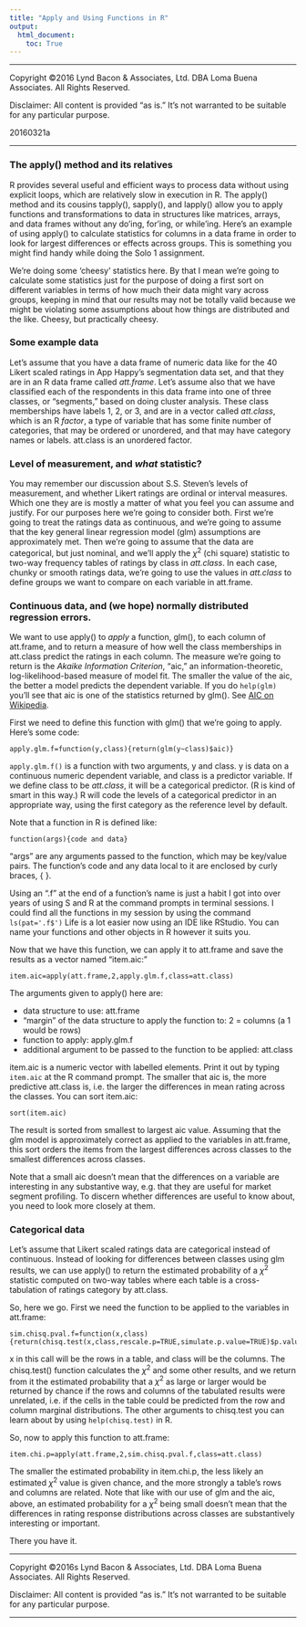 ```yaml
---
title: "Apply and Using Functions in R"
output: 
  html_document:
    toc: True
---
```


- - -

Copyright ©2016 Lynd Bacon & Associates, Ltd. DBA Loma Buena Associates.  All Rights Reserved.

Disclaimer:  All content is provided "as is." It's not warranted to be suitable for any particular purpose.

20160321a

_ _ _

### The apply() method and its relatives

R provides several useful and efficient ways to process data without using explicit loops, which are relatively slow in execution in R.  The apply() method and its cousins tapply(), sapply(), and lapply() allow you to apply functions and transformations to data in structures like matrices, arrays, and data frames without any do'ing, for'ing, or while'ing.  Here's an example of using apply() to calculate statistics for columns in a data frame in order to look for largest differences or effects across groups.  This is something you might find handy while doing the Solo 1 assignment.

We're doing some 'cheesy' statistics here.  By that I mean we're going to calculate some statistics just for the purpose of doing a first sort on different variables in terms of how much their data might vary across groups, keeping in mind that our results may not be totally valid because we might be violating some assumptions about how things are distributed and the like. Cheesy, but practically cheesy.

### Some example data

Let's assume that you have a data frame of numeric data like for the 40 Likert scaled ratings in App Happy's segmentation data set, and that they are in an R data frame called _att.frame_.  Let's assume also that we have classified each of the respondents in this data frame into one of three classes, or "segments," based on doing cluster analysis.  These class memberships have labels 1, 2, or 3, and are in a vector called _att.class_, which is an R _factor_, a type of variable that has some finite number of categories, that may be ordered or unordered, and that may have category names or labels. att.class is an unordered factor.

### Level of measurement, and _what_ statistic?

You may remember our discussion about S.S. Steven's levels of measurement, and whether Likert ratings are ordinal or interval measures.  Which one they are is mostly a matter of what you feel you can assume and justify. For our purposes here we're going to consider both.  First we're going to treat the ratings data as continuous, and we're going to assume that the key general linear regression model (glm) assumptions are approximately met.  Then we're going to assume that the data are categorical, but just nominal, and we'll apply the $\chi^2$ (chi square) statistic to two-way frequency tables of ratings by class in _att.class_.  In each case, chunky or smooth ratings data, we're going to use the values in _att.class_ to define groups we want to compare on each variable in att.frame.

### Continuous data, and (we hope) normally distributed regression errors.

We want to use apply() to _apply_ a function, glm(), to each column of att.frame, and to return a measure of how well the class memberships in att.class predict the ratings in each column.  The measure we're going to return is the _Akaike Information Criterion_, "aic," an information-theoretic, log-likelihood-based measure of model fit.  The smaller the value of the aic, the better a model predicts the dependent variable.  If you do `help(glm)` you'll see that aic is one of the statistics returned by glm(). See [AIC on Wikipedia](https://en.wikipedia.org/wiki/Akaike_information_criterion).

First we need to define this function with glm() that we're going to apply. Here's some code:

    apply.glm.f=function(y,class){return(glm(y~class)$aic)}

`apply.glm.f()` is a function with two arguments, y and class.  y is data on a continuous numeric dependent variable, and class is a predictor variable.  If we define class to be _att.class_, it will be a categorical predictor.  (R is kind of smart in this way.)  R will code the levels of a categorical predictor in an appropriate way, using the first category as the reference level by default.

Note that a function in R is defined like:

    function(args){code and data}

"args" are any arguments passed to the function, which may be key/value pairs. The function's code and any data local to it are enclosed by curly braces, { }.  

Using an ".f" at the end of a function's name is just a habit I got into over years of using S and R at the command prompts in terminal sessions. I could find all the functions in my session by using the command `ls(pat='.f$')` Life is a lot easier now using an IDE like RStudio.  You can name your functions and other objects in R however it suits you.

Now that we have this function, we can apply it to att.frame and save the results as a vector named "item.aic:"

    item.aic=apply(att.frame,2,apply.glm.f,class=att.class)

The arguments given to apply() here are:

* data structure to use: att.frame
* "margin" of the data structure to apply the function to: 2 = columns (a 1 would be rows)
* function to apply: apply.glm.f
* additional argument to be passed to the function to be applied: att.class

item.aic is a numeric vector with labelled elements.  Print it out by typing `item.aic` at the R command prompt.  The smaller that aic is, the more predictive att.class is, i.e. the larger the differences in mean rating across the classes.  You can sort item.aic:

    sort(item.aic)

The result is sorted from smallest to largest aic value.  Assuming that the glm model is approximately correct as applied to the variables in att.frame, this sort orders the items from the largest differences across classes to the smallest differences across classes.

Note that a small aic doesn't mean that the differences on a variable are interesting in any substantive way, e.g. that they are useful for market segment profiling.  To discern whether differences are useful to know about, you need to look more closely at them.

### Categorical data

Let's assume that Likert scaled ratings data are categorical instead of continuous.  Instead of looking for differences between classes using glm results, we can use apply() to return the estimated probability of a $\chi^2$ statistic computed on two-way tables where each table is a cross-tabulation of ratings category by att.class.

So, here we go.  First we need the function to be applied to the variables in att.frame:

    sim.chisq.pval.f=function(x,class){return(chisq.test(x,class,rescale.p=TRUE,simulate.p.value=TRUE)$p.value)}
    
x in this call will be the rows in a table, and class will be the columns.  The chisq.test() function calculates the $\chi^2$ and some other results, and we return from it the estimated probability that a $\chi^2$ as large or larger would be returned by chance if the rows and columns of the tabulated results were unrelated, i.e. if the cells in the table could be predicted from the row and column marginal distributions.  The other arguments to chisq.test you can learn about by using `help(chisq.test)` in R.

So, now to apply this function to att.frame:

    item.chi.p=apply(att.frame,2,sim.chisq.pval.f,class=att.class)
    
The smaller the estimated probability in item.chi.p, the less likely an estimated $\chi^2$ value is given chance, and the more strongly a table's rows and columns are related.  Note that like with our use of glm and the aic, above, an estimated probability for a $\chi^2$ being small doesn't mean that the differences in rating response distributions across classes are substantively interesting or important.

There you have it.

- - -

Copyright ©2016s Lynd Bacon & Associates, Ltd. DBA Loma Buena Associates.  All Rights Reserved.

Disclaimer:  All content is provided "as is." It's not warranted to be suitable for any particular purpose.

_ _ _


